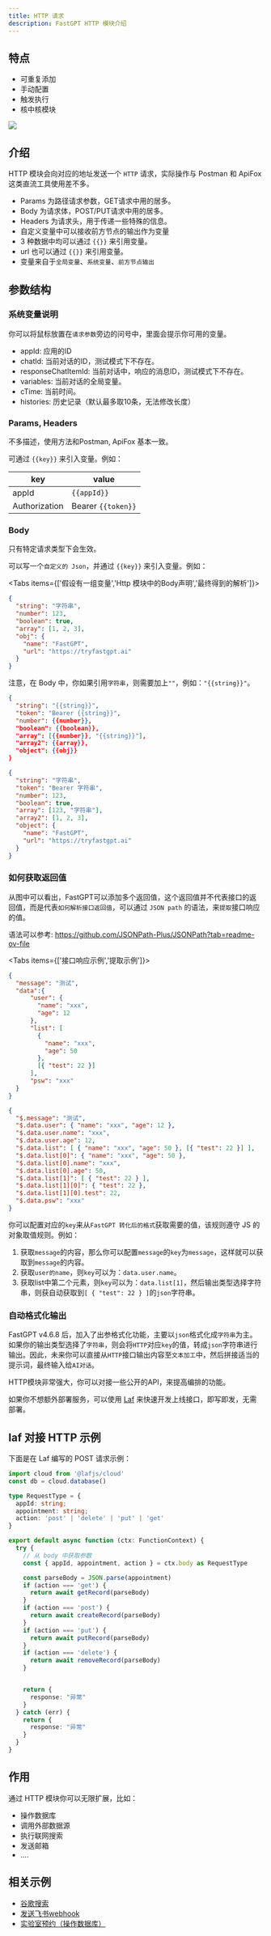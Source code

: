 ```yaml
---
title: HTTP 请求
description: FastGPT HTTP 模块介绍
---
```



## 特点

- 可重复添加
- 手动配置
- 触发执行
- 核中核模块

![](/imgs/http1.jpg)

## 介绍

HTTP 模块会向对应的地址发送一个 `HTTP` 请求，实际操作与 Postman 和 ApiFox 这类直流工具使用差不多。

- Params 为路径请求参数，GET请求中用的居多。
- Body 为请求体，POST/PUT请求中用的居多。
- Headers 为请求头，用于传递一些特殊的信息。  
- 自定义变量中可以接收前方节点的输出作为变量
- 3 种数据中均可以通过 `{{}}` 来引用变量。
- url 也可以通过 `{{}}` 来引用变量。
- 变量来自于`全局变量`、`系统变量`、`前方节点输出`

## 参数结构

### 系统变量说明

你可以将鼠标放置在`请求参数`旁边的问号中，里面会提示你可用的变量。

- appId: 应用的ID
- chatId: 当前对话的ID，测试模式下不存在。
- responseChatItemId: 当前对话中，响应的消息ID，测试模式下不存在。
- variables: 当前对话的全局变量。
- cTime: 当前时间。
- histories: 历史记录（默认最多取10条，无法修改长度）

### Params, Headers

不多描述，使用方法和Postman, ApiFox 基本一致。

可通过 `{{key}}` 来引入变量。例如：

| key | value |
| --- | --- |
| appId | `{{appId}}` |
| Authorization | Bearer `{{token}}` |

### Body

只有特定请求类型下会生效。

可以写一个`自定义的 Json`，并通过 `{{key}}` 来引入变量。例如：

<Tabs items={['假设有一组变量','Http 模块中的Body声明','最终得到的解析']}>
  <Tab value="假设有一组变量" >


```json
{
  "string": "字符串",
  "number": 123,
  "boolean": true,
  "array": [1, 2, 3],
  "obj": {
    "name": "FastGPT",
    "url": "https://tryfastgpt.ai"
  }
}
```


  </Tab>
  <Tab value="Http 模块中的Body声明" >


注意，在 Body 中，你如果引用`字符串`，则需要加上`""`，例如：`"{{string}}"`。

```json
{
  "string": "{{string}}",
  "token": "Bearer {{string}}",
  "number": {{number}},
  "boolean": {{boolean}},
  "array": [{{number}}, "{{string}}"],
  "array2": {{array}},
  "object": {{obj}}
}
```


  </Tab>
  <Tab value="最终得到的解析" >


```json
{
  "string": "字符串",
  "token": "Bearer 字符串",
  "number": 123,
  "boolean": true,
  "array": [123, "字符串"],
  "array2": [1, 2, 3],
  "object": {
    "name": "FastGPT",
    "url": "https://tryfastgpt.ai"
  }
}
```


  </Tab>
</Tabs>

### 如何获取返回值

从图中可以看出，FastGPT可以添加多个返回值，这个返回值并不代表接口的返回值，而是代表`如何解析接口返回值`，可以通过 `JSON path` 的语法，来`提取`接口响应的值。

语法可以参考: https://github.com/JSONPath-Plus/JSONPath?tab=readme-ov-file

<Tabs items={['接口响应示例','提取示例']}>
  <Tab value="接口响应示例" >


```json
{
  "message": "测试",
  "data":{
      "user": {
        "name": "xxx",
        "age": 12
      },
      "list": [
        {
          "name": "xxx",
          "age": 50
        },
        [{ "test": 22 }]
      ],
      "psw": "xxx"
  }
}
```


  </Tab>
  <Tab value="提取示例" >


```json
{
  "$.message": "测试",
  "$.data.user": { "name": "xxx", "age": 12 },
  "$.data.user.name": "xxx",
  "$.data.user.age": 12,
  "$.data.list": [ { "name": "xxx", "age": 50 }, [{ "test": 22 }] ],
  "$.data.list[0]": { "name": "xxx", "age": 50 },
  "$.data.list[0].name": "xxx",
  "$.data.list[0].age": 50,
  "$.data.list[1]": [ { "test": 22 } ],
  "$.data.list[1][0]": { "test": 22 },
  "$.data.list[1][0].test": 22,
  "$.data.psw": "xxx"
}
```


  </Tab>
</Tabs>


你可以配置对应的`key`来从`FastGPT 转化后的格式`获取需要的值，该规则遵守 JS 的对象取值规则。例如：

1. 获取`message`的内容，那么你可以配置`message`的`key`为`message`，这样就可以获取到`message`的内容。
2. 获取`user的name`，则`key`可以为：`data.user.name`。
3. 获取list中第二个元素，则`key`可以为：`data.list[1]`，然后输出类型选择字符串，则获自动获取到`[ { "test": 22 } ]`的`json`字符串。

### 自动格式化输出

FastGPT v4.6.8 后，加入了出参格式化功能，主要以`json`格式化成`字符串`为主。如果你的输出类型选择了`字符串`，则会将`HTTP`对应`key`的值，转成`json`字符串进行输出。因此，未来你可以直接从`HTTP`接口输出内容至`文本加工`中，然后拼接适当的提示词，最终输入给`AI对话`。


<Alert context="warning">
HTTP模块非常强大，你可以对接一些公开的API，来提高编排的功能。

如果你不想额外部署服务，可以使用 [Laf](https://laf.dev/) 来快速开发上线接口，即写即发，无需部署。
</Alert>

## laf 对接 HTTP 示例


下面是在 Laf 编写的 POST 请求示例：

```ts
import cloud from '@lafjs/cloud'
const db = cloud.database()

type RequestType = {
  appId: string;
  appointment: string;
  action: 'post' | 'delete' | 'put' | 'get'
}

export default async function (ctx: FunctionContext) {
  try {
    // 从 body 中获取参数
    const { appId, appointment, action } = ctx.body as RequestType

    const parseBody = JSON.parse(appointment)
    if (action === 'get') {
      return await getRecord(parseBody)
    }
    if (action === 'post') {
      return await createRecord(parseBody)
    }
    if (action === 'put') {
      return await putRecord(parseBody)
    }
    if (action === 'delete') {
      return await removeRecord(parseBody)
    }


    return {
      response: "异常"
    }
  } catch (err) {
    return {
      response: "异常"
    }
  }
}
```

## 作用

通过 HTTP 模块你可以无限扩展，比如：
- 操作数据库
- 调用外部数据源
- 执行联网搜索
- 发送邮箱
- ....


## 相关示例

- [谷歌搜索](/docs/use-cases/app-cases/google_search/)
- [发送飞书webhook](/docs/use-cases/app-cases/feishu_webhook/)
- [实验室预约（操作数据库）](/docs/use-cases/app-cases/lab_appointment/)
